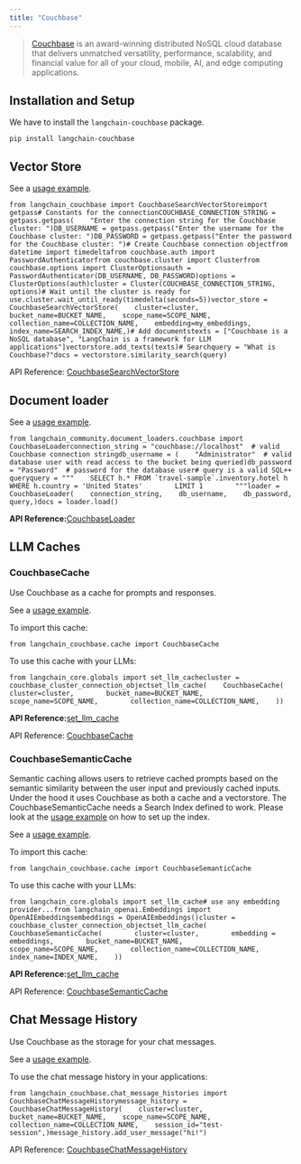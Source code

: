 ```yaml
---
title: "Couchbase"
---
```


> [Couchbase](http://couchbase.com/) is an award-winning distributed NoSQL cloud database that delivers unmatched versatility, performance, scalability, and financial value for all of your cloud, mobile, AI, and edge computing applications.

## Installation and Setup

We have to install the `langchain-couchbase` package.

```
pip install langchain-couchbase
```

## Vector Store

See a [usage example](/src/oss/integrations/vectorstores/couchbase).

```
from langchain_couchbase import CouchbaseSearchVectorStoreimport getpass# Constants for the connectionCOUCHBASE_CONNECTION_STRING = getpass.getpass(    "Enter the connection string for the Couchbase cluster: ")DB_USERNAME = getpass.getpass("Enter the username for the Couchbase cluster: ")DB_PASSWORD = getpass.getpass("Enter the password for the Couchbase cluster: ")# Create Couchbase connection objectfrom datetime import timedeltafrom couchbase.auth import PasswordAuthenticatorfrom couchbase.cluster import Clusterfrom couchbase.options import ClusterOptionsauth = PasswordAuthenticator(DB_USERNAME, DB_PASSWORD)options = ClusterOptions(auth)cluster = Cluster(COUCHBASE_CONNECTION_STRING, options)# Wait until the cluster is ready for use.cluster.wait_until_ready(timedelta(seconds=5))vector_store = CouchbaseSearchVectorStore(    cluster=cluster,    bucket_name=BUCKET_NAME,    scope_name=SCOPE_NAME,    collection_name=COLLECTION_NAME,    embedding=my_embeddings,    index_name=SEARCH_INDEX_NAME,)# Add documentstexts = ["Couchbase is a NoSQL database", "LangChain is a framework for LLM applications"]vectorstore.add_texts(texts)# Searchquery = "What is Couchbase?"docs = vectorstore.similarity_search(query)
```

API Reference: [CouchbaseSearchVectorStore](https://couchbase-ecosystem.github.io/langchain-couchbase/langchain_couchbase.html#module-langchain_couchbase.vectorstores.search_vector_store)

## Document loader

See a [usage example](/src/oss/integrations/document_loaders/couchbase).

```
from langchain_community.document_loaders.couchbase import CouchbaseLoaderconnection_string = "couchbase://localhost"  # valid Couchbase connection stringdb_username = (    "Administrator"  # valid database user with read access to the bucket being queried)db_password = "Password"  # password for the database user# query is a valid SQL++ queryquery = """    SELECT h.* FROM `travel-sample`.inventory.hotel h         WHERE h.country = 'United States'        LIMIT 1        """loader = CouchbaseLoader(    connection_string,    db_username,    db_password,    query,)docs = loader.load()
```

**API Reference:**[CouchbaseLoader](https://python.langchain.com/api_reference/community/document_loaders/langchain_community.document_loaders.couchbase.CouchbaseLoader.html)

## LLM Caches

### CouchbaseCache

Use Couchbase as a cache for prompts and responses.

See a [usage example](/src/oss/integrations/llm_caching/#couchbase-caches).

To import this cache:

```
from langchain_couchbase.cache import CouchbaseCache
```

To use this cache with your LLMs:

```
from langchain_core.globals import set_llm_cachecluster = couchbase_cluster_connection_objectset_llm_cache(    CouchbaseCache(        cluster=cluster,        bucket_name=BUCKET_NAME,        scope_name=SCOPE_NAME,        collection_name=COLLECTION_NAME,    ))
```

**API Reference:**[set\_llm\_cache](https://python.langchain.com/api_reference/core/globals/langchain_core.globals.set_llm_cache.html)

API Reference: [CouchbaseCache](https://couchbase-ecosystem.github.io/langchain-couchbase/langchain_couchbase.html#langchain_couchbase.cache.CouchbaseCache)

### CouchbaseSemanticCache

Semantic caching allows users to retrieve cached prompts based on the semantic similarity between the user input and previously cached inputs. Under the hood it uses Couchbase as both a cache and a vectorstore. The CouchbaseSemanticCache needs a Search Index defined to work. Please look at the [usage example](/src/oss/integrations/vectorstores/couchbase) on how to set up the index.

See a [usage example](/src/oss/integrations/llm_caching/#couchbase-caches).

To import this cache:

```
from langchain_couchbase.cache import CouchbaseSemanticCache
```

To use this cache with your LLMs:

```
from langchain_core.globals import set_llm_cache# use any embedding provider...from langchain_openai.Embeddings import OpenAIEmbeddingsembeddings = OpenAIEmbeddings()cluster = couchbase_cluster_connection_objectset_llm_cache(    CouchbaseSemanticCache(        cluster=cluster,        embedding = embeddings,        bucket_name=BUCKET_NAME,        scope_name=SCOPE_NAME,        collection_name=COLLECTION_NAME,        index_name=INDEX_NAME,    ))
```

**API Reference:**[set\_llm\_cache](https://python.langchain.com/api_reference/core/globals/langchain_core.globals.set_llm_cache.html)

API Reference: [CouchbaseSemanticCache](https://couchbase-ecosystem.github.io/langchain-couchbase/langchain_couchbase.html#langchain_couchbase.cache.CouchbaseSemanticCache)

## Chat Message History

Use Couchbase as the storage for your chat messages.

See a [usage example](/src/oss/integrations/memory/couchbase_chat_message_history).

To use the chat message history in your applications:

```
from langchain_couchbase.chat_message_histories import CouchbaseChatMessageHistorymessage_history = CouchbaseChatMessageHistory(    cluster=cluster,    bucket_name=BUCKET_NAME,    scope_name=SCOPE_NAME,    collection_name=COLLECTION_NAME,    session_id="test-session",)message_history.add_user_message("hi!")
```

API Reference: [CouchbaseChatMessageHistory](https://couchbase-ecosystem.github.io/langchain-couchbase/langchain_couchbase.html#module-langchain_couchbase.chat_message_histories)
